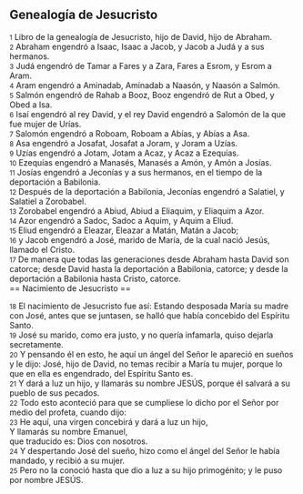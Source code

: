 == Genealogía de Jesucristo ==

{{anchor|1}} <small>1</small> Libro de la genealogía de Jesucristo, hijo de David, hijo de Abraham.<br>
{{anchor|2}} <small>2</small> Abraham engendró a Isaac, Isaac a Jacob, y Jacob a Judá y a sus hermanos.<br>
{{anchor|3}} <small>3</small> Judá engendró de Tamar a Fares y a Zara, Fares a Esrom, y Esrom a Aram.<br>
{{anchor|4}} <small>4</small> Aram engendró a Aminadab, Aminadab a Naasón, y Naasón a Salmón.<br>
{{anchor|5}} <small>5</small> Salmón engendró de Rahab a Booz, Booz engendró de Rut a Obed, y Obed a Isa.<br>
{{anchor|6}} <small>6</small> Isaí engendró al rey David, y el rey David engendró a Salomón de la que fue mujer de Urías.<br>
{{anchor|7}} <small>7</small> Salomón engendró a Roboam, Roboam a Abías, y Abías a Asa.<br>
{{anchor|8}} <small>8</small> Asa engendró a Josafat, Josafat a Joram, y Joram a Uzías.<br>
{{anchor|9}} <small>9</small> Uzías engendró a Jotam, Jotam a Acaz, y Acaz a Ezequías.<br>
{{anchor|10}} <small>10</small> Ezequías engendró a Manasés, Manasés a Amón, y Amón a Josías.<br>
{{anchor|11}} <small>11</small> Josías engendró a Jeconías y a sus hermanos, en el tiempo de la deportación a Babilonia.<br>
{{anchor|12}} <small>12</small> Después de la deportación a Babilonia, Jeconías engendró a Salatiel, y Salatiel a Zorobabel.<br>
{{anchor|13}} <small>13</small> Zorobabel engendró a Abiud, Abiud a Eliaquim, y Eliaquim a Azor.<br>
{{anchor|14}} <small>14</small> Azor engendró a Sadoc, Sadoc a Aquim, y Aquim a Eliud.<br>
{{anchor|15}} <small>15</small> Eliud engendró a Eleazar, Eleazar a Matán, Matán a Jacob;<br>
{{anchor|16}} <small>16</small> y Jacob engendró a José, marido de María, de la cual nació Jesús, llamado el Cristo.<br>
{{anchor|17}} <small>17</small> De manera que todas las generaciones desde Abraham hasta David son catorce; desde David hasta la deportación a Babilonia, catorce; y desde la deportación a Babilonia hasta Cristo, catorce.<br>
== Nacimiento de Jesucristo ==

{{anchor|18}} <small>18</small> El nacimiento de Jesucristo fue así: Estando desposada María su madre con José, antes que se juntasen, se halló que había concebido del Espíritu Santo.<br>
{{anchor|19}} <small>19</small> José su marido, como era justo, y no quería infamarla, quiso dejarla secretamente.<br>
{{anchor|20}} <small>20</small> Y pensando él en esto, he aquí un ángel del Señor le apareció en sueños y le dijo: José, hijo de David, no temas recibir a María tu mujer, porque lo que en ella es engendrado, del Espíritu Santo es.<br>
{{anchor|21}} <small>21</small> Y dará a luz un hijo, y llamarás su nombre JESÚS, porque él salvará a su pueblo de sus pecados.<br>
{{anchor|22}} <small>22</small> Todo esto aconteció para que se cumpliese lo dicho por el Señor por medio del profeta, cuando dijo:<br>
{{anchor|23}} <small>23</small> He aquí, una virgen concebirá y dará a luz un hijo,<br>
Y llamarás su nombre Emanuel,<br>
que traducido es: Dios con nosotros.<br>
{{anchor|24}} <small>24</small> Y despertando José del sueño, hizo como el ángel del Señor le había mandado, y recibió a su mujer.<br>
{{anchor|25}} <small>25</small> Pero no la conoció hasta que dio a luz a su hijo primogénito; y le puso por nombre JESÚS.<br>
